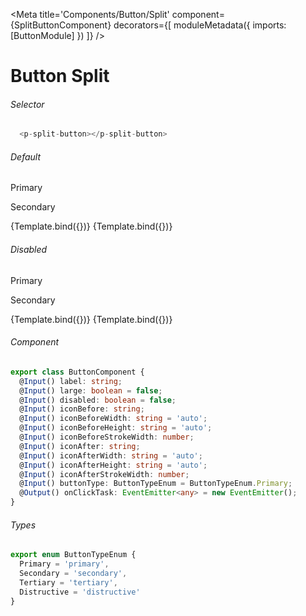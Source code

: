 

<Meta title='Components/Button/Split'
  component={SplitButtonComponent}
  decorators={[
    moduleMetadata({
      imports: [ButtonModule]
    })
  ]}
/>


# Button Split

###### Selector
```ts
  <p-split-button></p-split-button>
```

###### Default
<Canvas>
  <p className="story-title">Primary</p>
  <p className="story-title">Secondary</p>
  <Story name="Primary"
    args={{
      label: 'Label',
      buttonType: ButtonTypeEnum.Primary
    }}>
    {Template.bind({})}
  </Story>
    <Story name="Secondary"
    args={{
      label: 'Label',
      buttonType: ButtonTypeEnum.Secondary
    }}>
    {Template.bind({})}
  </Story>
</Canvas>

###### Disabled
<Canvas>
  <p className="story-title">Primary</p>
  <p className="story-title">Secondary</p>
  <Story name="Primary Disabled"
    args={{
      label: 'Label',
      disabled: true,
      buttonType: ButtonTypeEnum.Primary
    }}>
    {Template.bind({})}
  </Story>
  <Story name="Secondary Disabled"
    args={{
      label: 'Label',
      disabled: true,
      buttonType: ButtonTypeEnum.Secondary
    }}>
    {Template.bind({})}
  </Story>
</Canvas>

###### Component
```ts
export class ButtonComponent {
  @Input() label: string;
  @Input() large: boolean = false;
  @Input() disabled: boolean = false;
  @Input() iconBefore: string;
  @Input() iconBeforeWidth: string = 'auto';
  @Input() iconBeforeHeight: string = 'auto';
  @Input() iconBeforeStrokeWidth: number;
  @Input() iconAfter: string;
  @Input() iconAfterWidth: string = 'auto';
  @Input() iconAfterHeight: string = 'auto';
  @Input() iconAfterStrokeWidth: number;
  @Input() buttonType: ButtonTypeEnum = ButtonTypeEnum.Primary;
  @Output() onClickTask: EventEmitter<any> = new EventEmitter();
}
```

###### Types
```ts
export enum ButtonTypeEnum {
  Primary = 'primary',
  Secondary = 'secondary',
  Tertiary = 'tertiary',
  Distructive = 'distructive'
}
```
